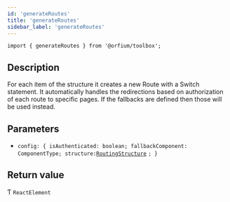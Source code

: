 ```yaml
---
id: 'generateRoutes'
title: 'generateRoutes'
sidebar_label: 'generateRoutes'
---
```


`import { generateRoutes } from '@orfium/toolbox';`

## Description

For each item of the structure it creates a new Route with a Switch statement. It automatically handles the redirections
based on authorization of each route to specific pages. If the fallbacks are defined then those will be used instead.

## Parameters

- `config: { isAuthenticated: boolean; fallbackComponent: ComponentType; structure:`[`RoutingStructure`](../../types/RoutingStructure) `; }`

## Return value

Ƭ `ReactElement`


